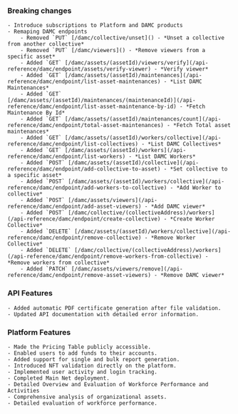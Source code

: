 <Accordion title="August 2024" defaultOpen>

  ### Breaking changes
    - Introduce subscriptions to Platform and DAMC products
    - Remaping DAMC endpoints
        - Removed `PUT` [/damc/collective/unset]() - *Unset a collective from another collective*
        - Removed `PUT` [/damc/viewers]() - *Remove viewers from a specific asset*
        - Added `GET` [/damc/assets/(assetId)/viewers/verify](/api-reference/damc/endpoint/assets/verify-viewer) - *Verify viewer*
        - Added `GET` [/damc/assets/(assetId)/maintenances](/api-reference/damc/endpoint/list-asset-maintenances) - *List DAMC Maintenances*
        - Added `GET` [/damc/assets/(assetId)/maintenances/(maintenanceId)](/api-reference/damc/endpoint/list-asset-maintenance-by-id) - *Fetch Maintenance By Id*
        - Added `GET` [/damc/assets/(assetId)/maintenances/count](/api-reference/damc/endpoint/total-asset-maintenances) - *Fetch Total asset maintenances*
        - Added `GET` [/damc/assets/(assetId)/workers/collective](/api-reference/damc/endpoint/list-collectives) - *List DAMC Collectives*
        - Added `GET` [/damc/assets/(assetId)/workers](/api-reference/damc/endpoint/list-workers) - *List DAMC Workers*
        - Added `POST` [/damc/assets/(assetId)/collective](/api-reference/damc/endpoint/add-collective-to-asset) - *Set collective to a specific asset*
        - Added `POST` [/damc/assets/(assetId)/workers/collective](/api-reference/damc/endpoint/add-workers-to-collective) - *Add Worker to collective*
        - Added `POST` [/damc/assets/viewers](/api-reference/damc/endpoint/add-asset-viewers) - *Add DAMC viewer*
        - Added `POST` [/damc/collective/(collectiveAddress)/workers](/api-reference/damc/endpoint/create-collective) - *Create Worker Collective*
        - Added `DELETE` [/damc/assets/(assetId)/workers/collective](/api-reference/damc/endpoint/remove-collective) - *Remove Worker Collective*
        - Added `DELETE` [/damc/collective/(collectiveAddress)/workers](/api-reference/damc/endpoint/remove-workers-from-collective) - *Remove workers from collective*
        - Added `PATCH` [/damc/assets/viewers/remove](/api-reference/damc/endpoint/remove-asset-viewers) - *Remove DAMC viewer*
  ### API Features
    - Added automatic PDF certificate generation after file validation.
    - Updated API documentation with detailed error information.
  ### Platform Features
    - Made the Pricing Table publicly accessible.
    - Enabled users to add funds to their accounts.
    - Added support for single and bulk report generation.
    - Introduced NFT validation directly on the platform.
    - Implemented user activity and login tracking.
    - Completed Main Net deployment.
    - Detailed Overview and Evaluation of Workforce Performance and Activities
    - Comprehensive analysis of organizational assets.
    - Detailed evaluation of workforce performance.

</Accordion>
